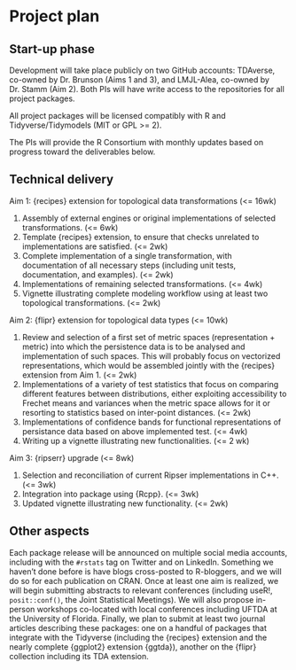 # Project plan

## Start-up phase
<!--
Covering the planning phase, this section should provide a relatively detailed plan of how work will start on the project. This section is important because projects need to get up and running quickly.

 - [ ] Setting up collaboration platform inc. code for contributors etc.
 - [ ] Licence decisions
 - [ ] Reporting framework
-->

<!--Platform: GitHub TDAverse account & existing package repos-->

Development will take place publicly on two GitHub accounts: TDAverse, co-owned by Dr. Brunson (Aims 1 and 3), and LMJL-Alea, co-owned by Dr. Stamm (Aim 2).
Both PIs will have write access to the repositories for all project packages.

<!--Licenses: consistent with existing packages and Tidyverse (GPL >= 2)-->

All project packages will be licensed compatibly with R and Tidyverse/Tidymodels (MIT or GPL >= 2).

[^r-licenses]: <https://www.r-project.org/Licenses/>

The PIs will provide the R Consortium with monthly updates based on progress toward the deliverables below.

## Technical delivery
<!--
Covering the actual delivery of the project this section should provide at least a high-level the implementation. 

Including target dates is really important as you need to be committed and the ISC need to have a means of tracking delivery
-->

Aim 1: {recipes} extension for topological data transformations (<= 16wk)

1. Assembly of external engines or original implementations of selected transformations. (<= 6wk)
2. Template {recipes} extension, to ensure that checks unrelated to implementations are satisfied. (<= 2wk)
3. Complete implementation of a single transformation, with documentation of all necessary steps (including unit tests, documentation, and examples). (<= 2wk)
4. Implementations of remaining selected transformations. (<= 4wk)
5. Vignette illustrating complete modeling workflow using at least two topological transformations. (<= 2wk)

Aim 2: {flipr} extension for topological data types (<= 10wk)

1. Review and selection of a first set of metric spaces (representation + metric) into which the persistence data is to be analysed and implementation of such spaces. This will probably focus on vectorized representations, which would be assembled jointly with the {recipes} extension from Aim 1. (<= 2wk)
2. Implementations of a variety of test statistics that focus on comparing different features between distributions, either exploiting accessibility to Frechet means and variances when the metric space allows for it or resorting to statistics based on inter-point distances. (<= 2wk)
3. Implementations of confidence bands for functional representations of persistance data based on above implemented test. (<= 4wk)
4. Writing up a vignette illustrating new functionalities. (<= 2 wk)

Aim 3: {ripserr} upgrade (<= 8wk)

1. Selection and reconciliation of current Ripser implementations in C++. (<= 3wk)
2. Integration into package using {Rcpp}. (<= 3wk)
3. Updated vignette illustrating new functionality. (<= 2wk)

## Other aspects
<!--
Covering non-technical activities like on-going publicity, paper preparation, discussion groups etc. that might be required to facilitate successful delivery of the project.

 - [ ] Announcement post
 - [ ] Delivery blog post
 - [ ] Twitter
 - [ ] UseR!
 - [ ] ISC meetings
-->

Each package release will be announced on multiple social media accounts, including with the `#rstats` tag on Twitter and on LinkedIn.
Something we haven't done before is have blogs cross-posted to R-bloggers, and we will do so for each publication on CRAN.
Once at least one aim is realized, we will begin submitting abstracts to relevant conferences (including useR!, `posit::conf()`, the Joint Statistical Meetings).
We will also propose in-person workshops co-located with local conferences including UFTDA at the University of Florida.
Finally, we plan to submit at least two journal articles describing these packages: one on a handful of packages that integrate with the Tidyverse (including the {recipes} extension and the nearly complete {ggplot2} extension {ggtda}), another on the {flipr} collection including its TDA extension.
